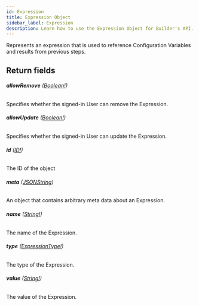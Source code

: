 ```yaml
---
id: Expression
title: Expression Object
sidebar_label: Expression
description: Learn how to use the Expression Object for Builder's API.
---
```


Represents an expression that is used to reference Configuration Variables and results from previous steps.

## Return fields

###### <b>allowRemove</b> ([Boolean!](/self-managed/composer/builder/api/schema/scalar/Boolean.mdx))

Specifies whether the signed-in User can remove the Expression.

###### <b>allowUpdate</b> ([Boolean!](/self-managed/composer/builder/api/schema/scalar/Boolean.mdx))

Specifies whether the signed-in User can update the Expression.

###### <b>id</b> ([ID!](/self-managed/composer/builder/api/schema/scalar/ID.mdx))

The ID of the object

###### <b>meta</b> ([JSONString](/self-managed/composer/builder/api/schema/scalar/JSONString.mdx))

An object that contains arbitrary meta data about an Expression.

###### <b>name</b> ([String!](/self-managed/composer/builder/api/schema/scalar/String.mdx))

The name of the Expression.

###### <b>type</b> ([ExpressionType!](/self-managed/composer/builder/api/schema/enum/ExpressionType.mdx))

The type of the Expression.

###### <b>value</b> ([String!](/self-managed/composer/builder/api/schema/scalar/String.mdx))

The value of the Expression.
